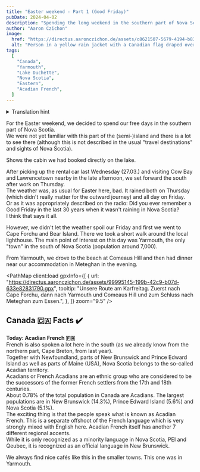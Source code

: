 ```yaml
---
title: "Easter weekend - Part 1 (Good Friday)"
pubDate: 2024-04-02
description: "Spending the long weekend in the southern part of Nova Scotia. Good Friday as part 1."
author: "Aaron Czichon"
image:
  href: "https://directus.aaronczichon.de/assets/c8621507-5679-4194-b83f-29baeaecff9d.jpg?quality=70&width=1600"
  alt: "Person in a yellow rain jacket with a Canadian flag draped over his shoulders. View towards the sea on a stony beach."
tags:
  [
    "Canada",
    "Yarmouth",
    "Lake Duchette",
    "Nova Scotia",
    "Eastern",
    "Acadian French",
  ]
---
```



<details>
  <summary>Translation hint</summary>
  We implemented the English version of this blog for you in June. We will publish
  all new blog entries also in English. Every entry before Jun 24th 2024 is automatically
  translated through DeepL. So please apologize if the translation is not perfect.
  If you want to read the original German entry, please switch to the German version
  of our blog.
</details>

For the Easter weekend, we decided to spend our free days in the southern part of Nova Scotia.  
We were not yet familiar with this part of the (semi-)island and there is a lot to see there (although this is not described in the usual "travel destinations" and sights of Nova Scotia).

<DirectusImage assetId="5c69deae-d082-4960-8edd-11f3b75a98f8" />
Shows the cabin we had booked directly on the lake.

<DirectusImage assetId="e7fca55a-bee5-4cf1-b55b-8f6b02f6a487" />

After picking up the rental car last Wednesday (27.03.) and visiting Cow Bay and Lawrencetown nearby in the late afternoon, we set forward the south after work on Thursday.  
The weather was, as usual for Easter here, bad. It rained both on Thursday (which didn't really matter for the outward journey) and all day on Friday.  
Or as it was appropriately described on the radio: Did you ever remember a Good Friday in the last 30 years when it wasn't raining in Nova Scotia?  
I think that says it all.

<DirectusImage assetId="6eb097f2-8aa3-41ef-93f2-39d966779195" />

<DirectusImage assetId="fd8e2027-5284-43f1-8ec8-813dff12df13" />

However, we didn't let the weather spoil our Friday and first we went to Cape Forchu and Bear Island. There we took a short walk around the local lighthouse. The main point of interest on this day was Yarmouth, the only "town" in the south of Nova Scotia (population around 7,000).

<DirectusImage assetId="e4c94275-15ae-44b2-b63c-28c1195be58e" />

From Yarmouth, we drove to the beach at Comeaus Hill and then had dinner near our accommodation in Meteghan in the evening.

<PathMap
  client:load
  gpxInfo={[
    {
      url: "https://directus.aaronczichon.de/assets/99995145-199b-42c9-b07d-633e82831790.gpx",
      tooltip:
        "Unsere Route am Karfreitag. Zuerst nach Cape Forchu, dann nach Yarmouth und Comeaus Hill und zum Schluss nach Meteghan zum Essen.",
    },
  ]}
  zoom="9.5"
/>

## Canada 🇨🇦 Facts ✔️

**Today: Acadian French 🇫🇷**  
French is also spoken a lot here in the south (as we already know from the northern part, Cape Breton, from last year).  
Together with Newfoundland, parts of New Brunswick and Prince Edward Island as well as parts of Maine (USA), Nova Scotia belongs to the so-called Acadian territory.  
Acadians or French Acadians are an ethnic group who are considered to be the successors of the former French settlers from the 17th and 18th centuries.  
About 0.78% of the total population in Canada are Acadians. The largest populations are in New Brunswick (14.3%), Prince Edward Island (5.6%) and Nova Scotia (5.1%).  
The exciting thing is that the people speak what is known as Acadian French. This is a separate offshoot of the French language which is very strongly mixed with English here.
Acadian French itself has another 7 different regional accents.  
While it is only recognized as a minority language in Nova Scotia, PEI and Qeubec, it is recognized as an official language in New Brunswick.

<DirectusImage assetId="f400c405-293e-47f7-8be5-7acb68ae1926" />

<DirectusImage assetId="6b24e0c5-c273-4cbc-99e5-c467029ec8b8" />
We always find nice cafés like this in the smaller towns. This one was in Yarmouth.
